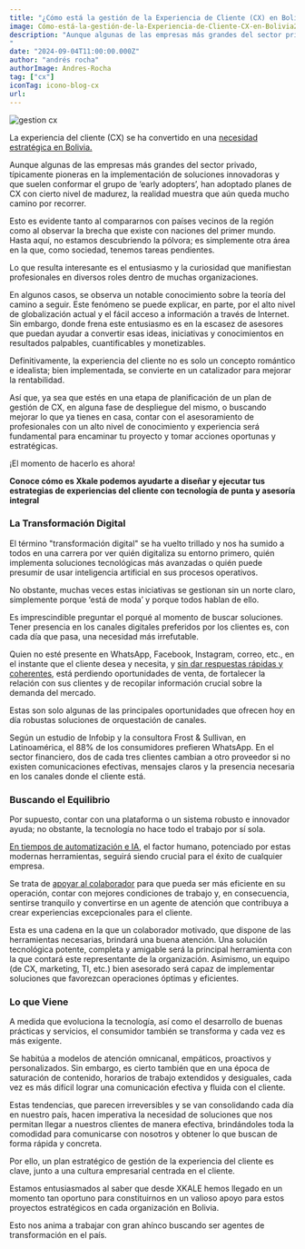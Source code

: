 ```yaml
---
title: "¿Cómo está la gestión de la Experiencia de Cliente (CX) en Bolivia? "
image: Cómo-está-la-gestión-de-la-Experiencia-de-Cliente-CX-en-Bolivia2
description: "Aunque algunas de las empresas más grandes del sector privado, típicamente pioneras en la implementación de soluciones innovadoras y que suelen conformar el grupo de ‘early adopters’, han adoptado planes de CX con cierto nivel de madurez, la realidad muestra que aún queda mucho camino por recorrer. 
"
date: "2024-09-04T11:00:00.000Z"
author: "andrés rocha"
authorImage: Andres-Rocha
tag: ["cx"]
iconTag: icono-blog-cx
url:
---
```


![gestion cx](/image/posts/Cómo-está-la-gestión-de-la-Experiencia-de-Cliente-CX-en-Bolivia2.avif)

La experiencia del cliente (CX) se ha convertido en una [necesidad estratégica en Bolivia.](https://xkale.com/blog/innovacion-y-empatia-transformando-la-experiencia-del-cliente-en-bolivia-con-inteligencia-artificial/)


Aunque algunas de las empresas más grandes del sector privado, típicamente pioneras en la implementación de soluciones innovadoras y que suelen conformar el grupo de ‘early adopters’, han adoptado planes de CX con cierto nivel de madurez, la realidad muestra que aún queda mucho camino por recorrer. 

Esto es evidente tanto al compararnos con países vecinos de la región como al observar la brecha que existe con naciones del primer mundo. Hasta aquí, no estamos descubriendo la pólvora; es simplemente otra área en la que, como sociedad, tenemos tareas pendientes.

Lo que resulta interesante es el entusiasmo y la curiosidad que manifiestan profesionales en diversos roles dentro de muchas organizaciones. 

En algunos casos, se observa un notable conocimiento sobre la teoría del camino a seguir. Este fenómeno se puede explicar, en parte, por el alto nivel de globalización actual y el fácil acceso a información a través de Internet. Sin embargo, donde frena este entusiasmo es en la escasez de asesores que puedan ayudar a convertir esas ideas, iniciativas y conocimientos en resultados palpables, cuantificables y monetizables. 

Definitivamente, la experiencia del cliente no es solo un concepto romántico e idealista; bien implementada, se convierte en un catalizador para mejorar la rentabilidad.

Así que, ya sea que estés en una etapa de planificación de un plan de gestión de CX, en alguna fase de despliegue del mismo, o buscando mejorar lo que ya tienes en casa, contar con el asesoramiento de profesionales con un alto nivel de conocimiento y experiencia será fundamental para encaminar tu proyecto y tomar acciones oportunas y estratégicas. 

¡El momento de hacerlo es ahora!

**Conoce cómo es Xkale podemos ayudarte a diseñar y ejecutar tus estrategias de experiencias del cliente con tecnología de punta y asesoría integral**


<Link  text="¡Conoce más!" href="https://xkale.com/experiencia-del-cliente/"  class="px-3 py-2 bg-black rounded-lg text-white uppercase shadow-lg"/>

### La Transformación Digital
El término "transformación digital" se ha vuelto trillado y nos ha sumido a todos en una carrera por ver quién digitaliza su entorno primero, quién implementa soluciones tecnológicas más avanzadas o quién puede presumir de usar inteligencia artificial en sus procesos operativos. 

No obstante, muchas veces estas iniciativas se gestionan sin un norte claro, simplemente porque ‘está de moda’ y porque todos hablan de ello. 

Es imprescindible preguntar el porqué al momento de buscar soluciones. Tener presencia en los canales digitales preferidos por los clientes es, con cada día que pasa, una necesidad más irrefutable. 

Quien no esté presente en WhatsApp, Facebook, Instagram, correo, etc., en el instante que el cliente desea y necesita, y [sin dar respuestas rápidas y coherentes](https://xkale.com/blog/mejorando-la-contactabilidad-con-inteligencia-artificial-un-enfoque-innovador/), está perdiendo oportunidades de venta, de fortalecer la relación con sus clientes y de recopilar información crucial sobre la demanda del mercado. 

Estas son solo algunas de las principales oportunidades que ofrecen hoy en día robustas soluciones de orquestación de canales.

Según un estudio de Infobip y la consultora Frost & Sullivan, en Latinoamérica, el 88% de los consumidores prefieren WhatsApp. En el sector financiero, dos de cada tres clientes cambian a otro proveedor si no existen comunicaciones efectivas, mensajes claros y la presencia necesaria en los canales donde el cliente está.

### Buscando el Equilibrio
Por supuesto, contar con una plataforma o un sistema robusto e innovador ayuda; no obstante, la tecnología no hace todo el trabajo por sí sola. 

[En tiempos de automatización e IA](https://xkale.com/blog/el-papel-de-la-inteligencia-artificial-y-los-bots-para-mejorar-la-experiencia-del-cliente/), el factor humano, potenciado por estas modernas herramientas, seguirá siendo crucial para el éxito de cualquier empresa. 

Se trata de [apoyar al colaborador](https://xkale.com/blog/la-experiencia-del-cliente-mas-alla-de-una-estrategia-una-cultura-organizacional/) para que pueda ser más eficiente en su operación, contar con mejores condiciones de trabajo y, en consecuencia, sentirse tranquilo y convertirse en un agente de atención que contribuya a crear experiencias excepcionales para el cliente. 

Esta es una cadena en la que un colaborador motivado, que dispone de las herramientas necesarias, brindará una buena atención. Una solución tecnológica potente, completa y amigable será la principal herramienta con la que contará este representante de la organización. Asimismo, un equipo (de CX, marketing, TI, etc.) bien asesorado será capaz de implementar soluciones que favorezcan operaciones óptimas y eficientes.

### Lo que Viene
A medida que evoluciona la tecnología, así como el desarrollo de buenas prácticas y servicios, el consumidor también se transforma y cada vez es más exigente. 

Se habitúa a modelos de atención omnicanal, empáticos, proactivos y personalizados. Sin embargo, es cierto también que en una época de saturación de contenido, horarios de trabajo extendidos y desiguales, cada vez es más difícil lograr una comunicación efectiva y fluida con el cliente. 

Estas tendencias, que parecen irreversibles y se van consolidando cada día en nuestro país, hacen imperativa la necesidad de soluciones que nos permitan llegar a nuestros clientes de manera efectiva, brindándoles toda la comodidad para comunicarse con nosotros y obtener lo que buscan de forma rápida y concreta. 

Por ello, un plan estratégico de gestión de la experiencia del cliente es clave, junto a una cultura empresarial centrada en el cliente.

Estamos entusiasmados al saber que desde XKALE hemos llegado en un momento tan oportuno para constituirnos en un valioso apoyo para estos proyectos estratégicos en cada organización en Bolivia. 

Esto nos anima a trabajar con gran ahínco buscando ser agentes de transformación en el país.
